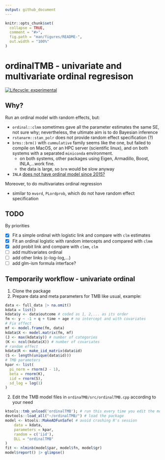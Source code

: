 ```yaml
---
output: github_document
---
```


<!-- README.md is generated from README.Rmd. Please edit that file -->

```r
knitr::opts_chunk$set(
  collapse = TRUE,
  comment = "#>",
  fig.path = "man/figures/README-",
  out.width = "100%"
)
```

# ordinalTMB - univariate and multivariate ordinal regresison

<!-- badges: start -->
[![Lifecycle: experimental](https://img.shields.io/badge/lifecycle-experimental-orange.svg)](https://lifecycle.r-lib.org/articles/stages.html#experimental)
<!-- badges: end -->

## Why?

Run an ordinal model with random effects, but:

- `ordinal::clmm` sometimes gave all the parameter estimates the same SE, not sure why; nevertheless, the ultimate aim is to do Bayesian inference
- `rstanarm::stan_polr` does not provide random effect specification (?)
- `brms::brm()` with `cummulative` family seems like the one, but failed to compile on MacOS, or an HPC server (scientific linux), and on both systems with a separated `miniconda` environment.
  - on both systems, other packages using Eigen, Armadillo, Boost, INLA,...work fine.
  - the data is large, so `brm` would be slow anyway
- `INLA` [does not have ordinal model since 2015?](https://groups.google.com/g/r-inla-discussion-group/c/7Tl6DanHmtM/m/agDFK0w23VAJ)

Moreover, to do multivariates ordinal regression

- similar to `mvord`, `PLordprob`, which do not have random effect specification

## TODO

By priorities

- [x] Fit a simple ordinal with logistic link and compare with `clm` estimates
- [x] Fit an ordinal logistic with random intercepts and compared with `clmm`
- [x] add probit link and compare with `clmm`, `clm`
- [ ] add multivariates ordinal
- [ ] add other links (c-log-log,...)
- [ ] add glm-ism formula interface?

## Temporarily workflow - univariate ordinal

1. Clone the package
1. Prepare data and meta parameters for TMB like usual, example:

```r
data <- full_data |> na.omit()
kdata = list()
kdata$y <- data$outcome # coded as 1, 2,... as its order
fm <- y ~ -1 + q + time + age # no intercept and with covariates
# Fix effect
mf <- model.frame(fm, data)
kdata$X <- model.matrix(fm, mf)
(J <- max(kdata$y)) # number of categories
(K <- ncol(kdata$X)) # number of covariates
# random effect
kdata$R <- make_iid_matrix(data$id)
(S <- length(unique(data$id)))
# TMB parameters
kpar <- list(
  pi_norm = rnorm(J - 1),
  beta = rnorm(K),
  iid = rnorm(S), 
  sd_log = log(1)
)
```

2. Edit the TMB model files in `ordinaTMB/src/ordinalTMB.cpp` according to your need

```r
ktools::tmb_unload('ordinalTMB'); # run this every time you edit the model file
devtools::load_all("~/ordinalTMB/") # load the package
model <- ktools::MakeADFunSafe( # avoid crashing R's session
    data = kdata,
    parameters = kpar,
    random = c('iid'),
    DLL = "ordinalTMB"
)
fit <- nlminb(model$par, model$fn, model$gr)
model$report() |> glimpse()
```